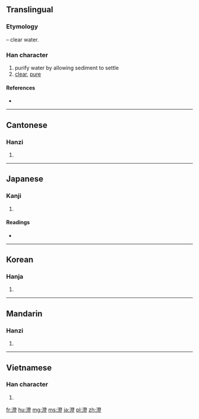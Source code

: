 {{also|澂}}
==Translingual==
===Etymology===
{{Han compound|水|alt1=氵|t1=water|登|ls=psc|c1=s|c2=p}} – clear water.

===Han character===
{{Han char|rn=85|rad=水|as=12|sn=15|four=3211<sub>8</sub>|canj=水弓人廿 (ENOT)}}

# purify water by allowing sediment to settle
# [[clear]], [[pure]]

====References====
* {{Han ref|kx=0651.240|dkj=18315|dj=1061.260|hdz=31750.060|uh=6F84|ud=28548|bh=BCE1|bd=48353}}

----

==Cantonese==

===Hanzi===
{{yue-hanzi|jyut=|y=ching4, dang6}}

# {{defn|lang=yue|sort=水12}}

----

==Japanese==

===Kanji===
{{ja-kanji|grade=c|rs=水12}}

# {{defn|lang=ja|sort=水12}}

====Readings====
* {{ja-readings|on=[[ちょう]] (chō)|kun=[[すむ]] (sumu), [[すます]] (sumasu), [[すみ]] (sumi)}}

----

==Korean==

===Hanja===
{{ko-hanja|hangeul=징|eumhun=|rv=jing|mr=ching|y=cing}}

# {{defn|lang=ko|sort=水12}}

----

==Mandarin==

===Hanzi===
{{cmn-hanzi|pin=[[chéng]] ([[cheng2]])|wg=ch'eng<sup>2</sup>}}

# {{defn|lang=cmn|sort=水12}}

----

==Vietnamese==

===Han character===
{{vi-hantu|[[trừng]], [[chừng]], [[xừng]]|rs=水12}}

# {{defn|lang=vi|sort=水12}}

[[fr:澄]]
[[hu:澄]]
[[mg:澄]]
[[ms:澄]]
[[ja:澄]]
[[pl:澄]]
[[zh:澄]]